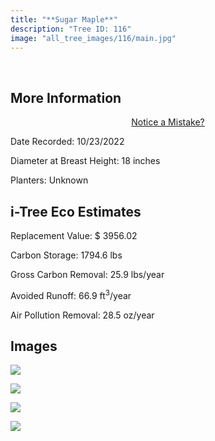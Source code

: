 ```yaml
---
title: "**Sugar Maple**"
description: "Tree ID: 116"
image: "all_tree_images/116/main.jpg"
---
```


<br>

## **More Information**
::: column-margin
<center><a class="button" href="https://forms.gle/W6f5nwYxrM33hF4f7">Notice a Mistake?</a></center>
:::


Date Recorded:  10/23/2022

Diameter at Breast Height:  18  inches

Planters:  Unknown

## **i-Tree Eco Estimates**


 Replacement Value: $ 3956.02

 Carbon Storage:  1794.6  lbs

 Gross Carbon Removal:  25.9  lbs/year

 Avoided Runoff:  66.9  ft<sup>3</sup>/year

 Air Pollution Removal:  28.5  oz/year

## **Images**


 ![](all_tree_images/116/IMG_6809.jpg)

 ![](all_tree_images/116/IMG_6810.jpg)

 ![](all_tree_images/116/IMG_6811.jpg)

 ![](all_tree_images/116/main.jpg)
